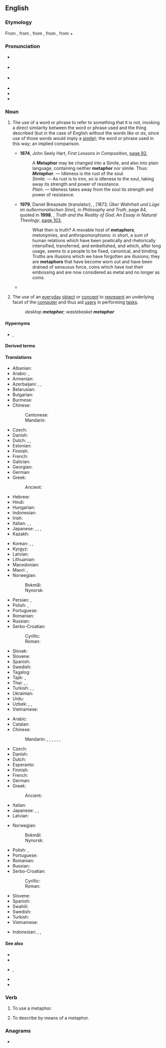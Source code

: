 ==English==
{{wikipedia}}

===Etymology===
From {{etyl|frm|en}} {{m|frm|métaphore}}, from {{etyl|la|en}} {{m|la|metaphora}}, from {{etyl|grc|en}} {{m|grc|μεταφορά}}, from {{m|grc|μεταφέρω||I transfer, apply}}, from {{m|grc|μετά||with, across, after}} + {{m|grc|φέρω||I bear, carry}}

===Pronunciation===
* {{a|UK}} {{IPA|/ˈmɛt.ə.fɔː(ɹ)/|lang=en}}
* {{a|US}} {{IPA|/ˈmɛt.ə.fɔ(ə)ɹ/|lang=en}}
* {{a|US|rare}} {{IPA|/ˈme.tə.fɚ/|lang=en}}
* {{audio|en-us-metaphor.ogg|Audio (US)|lang=en}}
* {{hyphenation|meta|phor|lang=en}}
* {{rhymes|ɔː(ɹ)|lang=en}}

===Noun===
{{en-noun|~}}

# {{lb|en|uncountable|and|countable|figure of speech}} The use of a word or phrase to refer to something that it is not, invoking a direct similarity between the word or phrase used and the thing described (but in the case of English without the words ''like'' or ''as'', since use of those words would imply a [[simile]]); the word or phrase used in this way; an implied comparison.
#* '''1874''', John Seely Hart, ''First Lessons in Composition'', [https://books.google.com.au/books?id=P1ELAQAAIAAJ&pg=PA92&dq=%22Metaphor+may+be+changed+into+a+Simile%22&hl=en&sa=X&redir_esc=y#v=onepage&q=%22Metaphor%20may%20be%20changed%20into%20a%20Simile%22&f=false page 92],
#*: A '''Metaphor''' may be changed into a Simile, and also into plain language, containing neither '''metaphor''' nor simile. Thus:
#*: '''''Metaphor'''''. — Idleness is the rust of the soul.
#*: ''Simile''. — As rust is to iron, so is idleness to the soul, taking away its strength and power of resistance.
#*: ''Plain''. — Idleness takes away from the soul its strength and power of resistance.
#* '''1979''', Daniel Breazeale (translator), {{w|Friedrich Nietzsche}}, ''{{w|On Truth and Lies in a Nonmoral Sense}}'' [1873, ''Über Wahrheit und Lüge im außermoralischen Sinn''], in ''Philosophy and Truth'', page 84, quoted in '''1998''', {{w|Ian Markham}}, ''Truth and the Reality of God: An Essay in Natural Theology'', [https://books.google.com.au/books?id=LliT8vLPXlIC&pg=PA103&dq=%22What+then+is+truth?+A+movable+host+of+metaphors,+metonymies%22&hl=en&sa=X&ved=0ahUKEwi_h7bMgpzKAhWFupQKHeywB7sQ6AEISjAI#v=onepage&q=%22What%20then%20is%20truth%3F%20A%20movable%20host%20of%20metaphors%2C%20metonymies%22&f=false page 103],
#*: What then is truth? A movable host of '''metaphors''', metonymies, and anthropomorphisms: in short, a sum of human relations which have been poetically and rhetorically intensified, transferred, and embellished, and which, after long usage, seems to a people to be fixed, canonical, and binding. Truths are illusions which we have forgotten are illusions; they are '''metaphors''' that have become worn out and have been drained of sensuous force, coins which have lost their embossing and are now considered as metal and no longer as coins.
#* {{quote-book|en|title=Knowledge Representation and Metaphor |page=157 |author=Eileen Cornell Way |year=2013 |text=The next group of computational approaches to '''metaphor''' assume that '''metaphor''' is basically a hidden analogy. |pageurl=https://books.google.com/books?id=Mh_UBgAAQBAJ&pg=PA157&dq=%22metaphor+is%22}}
# {{lb|en|countable|GUI}} The use of an [[everyday]] [[object]] or [[concept]] to [[represent]] an underlying facet of the [[computer]] and thus aid [[user]]s in performing [[task]]s.
#: ''desktop '''metaphor'''; wastebasket '''metaphor'''''

====Hypernyms====
* {{sense|rhetoric}} {{l|en|figure of speech}}, {{l|en|trope}}

====Derived terms====
{{der3|en
|metaphorical
|metaphorically
|extended metaphor
|metaphoric
|supermetaphor
|metaphoricity
|dead metaphor
|mixed metaphor
|conceptual metaphor
|metaphorize
|metaphorist
|metaphoreme
|metaphorization
|metaphorician
|metaphorics
|metaphorology
|malaphor
|metaphorical extension
|metaphorism
|stale metaphor}}

====Translations====
{{trans-top|uncountable: figure of speech}}
* Albanian: {{t+|sq|metaforë|f}}
* Arabic: {{t+|ar|مَجَاز|m}}, {{t+|ar|اِسْتِعَارَة|f}}
* Armenian: {{t+|hy|փոխաբերություն}}
* Azerbaijani: {{t|az|istiarə}}, {{t|az|məcaz}}, {{t|az|metafora}}
* Belarusian: {{t|be|мета́фара|f}}
* Bulgarian: {{t+|bg|мета́фора|f}}
* Burmese: {{t+|my|ရူပကအလင်္ကာ}}
* Chinese:
*: Cantonese: {{t|yue|比喻|tr=bei2 jyu6|sc=Hani}}
*: Mandarin: {{t+|cmn|比喻|tr=bǐyù|sc=Hani}}
* Czech: {{t+|cs|metafora|f}}
* Danish: {{t|da|metafor|c}}
* Dutch: {{t+|nl|metafoor}}, {{t+|nl|beeldspraak}}, {{t+|nl|vergelijking}}
* Estonian: {{t|et|metafoor}}
* Finnish: {{t+|fi|metafora}}
* French: {{t+|fr|métaphore|f}}
* Galician: {{t+|gl|metáfora|f}}
* Georgian: {{t+|ka|მეტაფორა}}
* German: {{t+|de|Metapher|f}}
* Greek: {{t+|el|μεταφορά|f}}
*: Ancient: {{t|grc|μεταφορά|f}}
* Hebrew: {{t+|he|מֶטָפוֹרָה|tr=metáfora}}
* Hindi: {{t+|hi|रूपक|m}}
* Hungarian: {{t+|hu|metafora}}
* Indonesian: {{t+|id|majas}}
* Irish: {{t|ga|meafar|m}}
* Italian: {{t+|it|metafora|f}}, {{t+|it|tropo|m}}, {{t+|it|figura retorica|f}}
* Japanese: {{t+|ja|比喩|tr=ひゆ, hiyu}}, {{t+|ja|メタファー|tr=metafā}}, {{t|ja|隠喩|tr=いんゆ, in'yu}}, {{t|ja|暗喩|tr=あんゆ, an'yu}}
* Kazakh: {{t|kk|метафора}}
{{trans-mid}}
* Korean: {{t+|ko|비유}}, {{t|ko|은유}}, {{t|ko|암유}}
* Kyrgyz: {{t+|ky|метафора}}
* Latvian: {{t+|lv|metafora|f}}
* Lithuanian: {{t+|lt|metafora|f}}
* Macedonian: {{t|mk|метафора|f}}
* Maori: {{t|mi|huahuatau}}, {{t|mi|kupu whakarite}}
* Norwegian:
*: Bokmål: {{t+|nb|metafor|m}}
*: Nynorsk: {{t|nn|metafor|m}}
* Persian: {{t+|fa|استعاره|tr=este'âre|sc=fa-Arab}}, {{t+|fa|مجاز|tr=majâz}}
* Polish: {{t+|pl|przenośnia|f}}, {{t+|pl|metafora|f}}
* Portuguese: {{t+|pt|metáfora|f}}
* Romanian: {{t+|ro|metaforă|f}}
* Russian: {{t+|ru|мета́фора|f}}
* Serbo-Croatian:
*: Cyrillic: {{t|sh|метафора|f}}
*: Roman: {{t+|sh|metafora|f}}
* Slovak: {{t|sk|metafora|f}}
* Slovene: {{t+|sl|metafora|f}}
* Spanish: {{t+|es|metáfora|f}}
* Swedish: {{t+|sv|metafor|c}}
* Tagalog: {{t+|tl|metafora}}
* Tajik: {{t|tg|истиора}}, {{t+|tg|маҷоз}}
* Thai: {{t|th|อุปลักษณ์}}, {{t|th|อุปมา}}, {{t|th|อุปไมย}}
* Turkish: {{t+|tr|metafor|c}}, {{t+|tr|istiare}}, {{t+|tr|mecaz}}
* Ukrainian: {{t|uk|мета́фора|f}}
* Urdu: {{t|ur|استعارہ|m|tr=isti'āra}}
* Uzbek: {{t+|uz|istiora}}, {{t+|uz|metafora}}, {{t+|uz|majoz}}
* Vietnamese: {{t+|vi|ẩn dụ}}
{{trans-bottom}}

{{trans-top|countable: word or phrase used in metaphor}}
* Arabic: {{t+|ar|مَجَاز|m}}
* Catalan: {{t+|ca|metàfora|f}}
* Chinese:
*: Mandarin: {{t+|cmn|比喻|tr=bǐyù|sc=Hani}}, {{t+|cmn|隱喻|sc=Hani}}, {{t+|cmn|隐喻|tr=yǐnyù|sc=Hani}}, {{t+|cmn|比擬|sc=Hani}}, {{t+|cmn|比拟|tr=bǐnǐ|sc=Hani}}, {{t+|cmn|象徵|sc=Hani}}, {{t+|cmn|象征|tr=xiàngzhēng|sc=Hani}}
* Czech: {{t+|cs|metafora|f}}
* Danish: {{t|da|metafor|c}}
* Dutch: {{t+|nl|metafoor|m}}
* Esperanto: {{t|eo|metaforo}}
* Finnish: {{t+|fi|metafora}}
* French: {{t+|fr|métaphore|f}}
* German: {{t+|de|Metapher|f}}
* Greek: {{t+|el|μεταφορά|f}}
*: Ancient: {{t|grc|μεταφορά|f}}
* Italian: {{t+|it|metafora|f}}
* Japanese: {{t+|ja|比喩|tr=ひゆ, hiyu}}, {{t|ja|隠喩|tr=いんゆ, in'yu}}, {{t+|ja|象徴|tr=しょうちょう, shōchō}}
* Latvian: {{t|lv|metaforia|f}}
{{trans-mid}}
* Norwegian:
*: Bokmål: {{t+|nb|metafor|m}}
*: Nynorsk: {{t|nn|metafor|m}}
* Polish: {{t+|pl|przenośnia|f}}, {{t+|pl|metafora|f}}
* Portuguese: {{t+|pt|metáfora|f}}
* Romanian: {{t+|ro|metaforă|f}}
* Russian: {{t+|ru|мета́фора|f}}
* Serbo-Croatian:
*: Cyrillic: {{t|sh|метафора|f}}
*: Roman: {{t+|sh|metafora|f}}
* Slovene: {{t+|sl|metafora|f}}
* Spanish: {{t+|es|metáfora|f}}
* Swahili: {{t|sw|sitiari}}
* Swedish: {{t+|sv|metafor|c}}
* Turkish: {{t+|tr|metafor|c}}
* Vietnamese: {{t-needed|vi}}
{{trans-bottom}}

{{checktrans-top}}
* Indonesian: {{t+check|id|metafora}}, {{t+check|id|analogi}}, {{t+check|id|umpama|alt=perumpamaan}} <!-- was linked this way; kind of strange -->
{{trans-mid}}
{{trans-bottom}}

====See also====
* {{l|en|analogy}}
* {{l|en|idiom}}
* {{l|en|metonymy}}, {{l|en|metonym}}
* {{l|en|simile}}
* {{l|en|allegory}}

===Verb===
{{en-verb}}

# {{lb|en|intransitive}} To use a metaphor.
# {{lb|en|transitive}} To describe by means of a metaphor.

===Anagrams===
* {{anagrams|en|a=aehmoprt|prothema}}